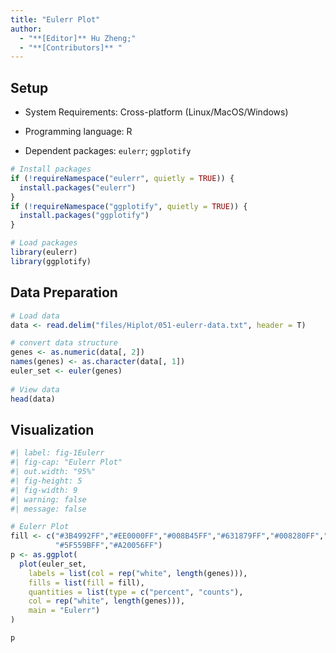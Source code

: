 ```yaml
---
title: "Eulerr Plot"
author:
  - "**[Editor]** Hu Zheng;"
  - "**[Contributors]** "
---
```


## Setup

-   System Requirements: Cross-platform (Linux/MacOS/Windows)

-   Programming language: R

-   Dependent packages: `eulerr`; `ggplotify`

```r
# Install packages
if (!requireNamespace("eulerr", quietly = TRUE)) {
  install.packages("eulerr")
}
if (!requireNamespace("ggplotify", quietly = TRUE)) {
  install.packages("ggplotify")
}

# Load packages
library(eulerr)
library(ggplotify)
```

## Data Preparation

```r
# Load data
data <- read.delim("files/Hiplot/051-eulerr-data.txt", header = T)

# convert data structure
genes <- as.numeric(data[, 2])
names(genes) <- as.character(data[, 1])
euler_set <- euler(genes)
  
# View data
head(data)
```

## Visualization

```r
#| label: fig-1Eulerr
#| fig-cap: "Eulerr Plot"
#| out.width: "95%"
#| fig-height: 5
#| fig-width: 9
#| warning: false
#| message: false

# Eulerr Plot
fill <- c("#3B4992FF","#EE0000FF","#008B45FF","#631879FF","#008280FF","#BB0021FF",
          "#5F559BFF","#A20056FF")
p <- as.ggplot(
  plot(euler_set,
    labels = list(col = rep("white", length(genes))),
    fills = list(fill = fill),
    quantities = list(type = c("percent", "counts"),
    col = rep("white", length(genes))),
    main = "Eulerr")
)

p
```

